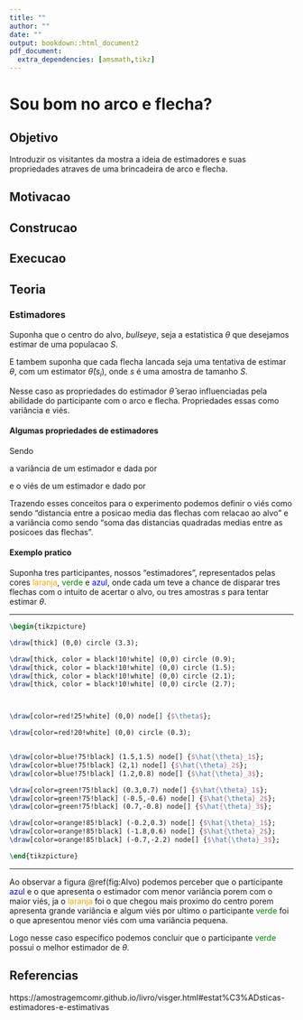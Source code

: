---
title: ""
author: ""
date: ""
output: bookdown::html_document2
pdf_document:
  extra_dependencies: [amsmath,tikz]
---

# Sou bom no arco e flecha?

## Objetivo

Introduzir os visitantes da mostra a ideia de estimadores e suas propriedades atraves de uma brincadeira de arco e flecha.

## Motivacao


## Construcao


## Execucao


## Teoria

### Estimadores 

Suponha que o centro do alvo, *bullseye*, seja a estatistica $\theta$ que desejamos estimar de uma populacao $S$.

E tambem suponha que cada flecha lancada seja uma tentativa de estimar $\theta$, com um estimator $\hat{\theta}(s_i)$, onde $s$ é uma amostra de tamanho $S$.

Nesse caso as propriedades do estimador $\hat{\theta}$ serao influenciadas pela abilidade do participante com o arco e flecha. Propriedades essas como variância e viés.


#### Algumas propriedades de estimadores 

Sendo
\begin{equation}
E[\hat{\theta}] = \sum_{s \in S} {\hat{\theta}(s)} p(s) (\#eq:Espest)
\end{equation}

a variância de um estimador e dada por

\begin{equation}
Var[\hat{\theta}] = E[(\hat{\theta}-E[\hat{\theta}])^2] (\#eq:Varest)
\end{equation}

e o viés de um estimador e dado por

\begin{equation}
B[\hat{\theta}] = E[\hat{\theta}] - \theta (\#eq:Biaest)
\end{equation}

Trazendo esses conceitos para o experimento podemos definir o viés como sendo "distancia entre a posicao media das flechas com relacao ao alvo" e a variância como sendo "soma das distancias quadradas medias entre as posicoes das flechas".

#### Exemplo pratico

Suponha tres participantes, nossos "estimadores", representados pelas cores <span style="color: orange;">laranja</span>, <span style="color: green;">verde</span> e <span style="color: blue;">azul</span>, onde cada um teve a chance de disparar tres flechas com o intuito de acertar o alvo, ou tres amostras $s$ para tentar estimar $\theta$.


***

```{tikz Alvo, label='Alvo', fig.align='center', fig.cap = "Posição final das flechas disparadas.", fig.ext = 'png', cache=TRUE, echo=FALSE, out.width="50%"}
\begin{tikzpicture}

\draw[thick] (0,0) circle (3.3);

\draw[thick, color = black!10!white] (0,0) circle (0.9);
\draw[thick, color = black!10!white] (0,0) circle (1.5);
\draw[thick, color = black!10!white] (0,0) circle (2.1);
\draw[thick, color = black!10!white] (0,0) circle (2.7);



\draw[color=red!25!white] (0,0) node[] {$\theta$};

\draw[color=red!20!white] (0,0) circle (0.3);


\draw[color=blue!75!black] (1.5,1.5) node[] {$\hat{\theta}_1$};
\draw[color=blue!75!black] (2,1) node[] {$\hat{\theta}_2$};
\draw[color=blue!75!black] (1.2,0.8) node[] {$\hat{\theta}_3$};

\draw[color=green!75!black] (0.3,0.7) node[] {$\hat{\theta}_1$};
\draw[color=green!75!black] (-0.5,-0.6) node[] {$\hat{\theta}_2$};
\draw[color=green!75!black] (0.7,-0.8) node[] {$\hat{\theta}_3$};

\draw[color=orange!85!black] (-0.2,0.3) node[] {$\hat{\theta}_1$};
\draw[color=orange!85!black] (-1.8,0.6) node[] {$\hat{\theta}_2$};
\draw[color=orange!85!black] (-0.7,-2.2) node[] {$\hat{\theta}_3$};

\end{tikzpicture}
```

***

Ao observar a figura \@ref(fig:Alvo) podemos perceber que o participante <span style="color: blue;">azul</span> e o que apresenta o estimador com menor variância porem com o maior viés, ja o <span style="color: orange;">laranja</span> foi o que chegou mais proximo do centro porem apresenta grande variância e algum viés por ultimo o participante <span style="color: green;">verde</span> foi o que apresentou menor viés com uma variância pequena.

Logo nesse caso especifico podemos concluir que o participante <span style="color: green;">verde</span> possui o melhor estimador de $\theta$.



## Referencias

https://amostragemcomr.github.io/livro/visger.html#estat%C3%ADsticas-estimadores-e-estimativas











